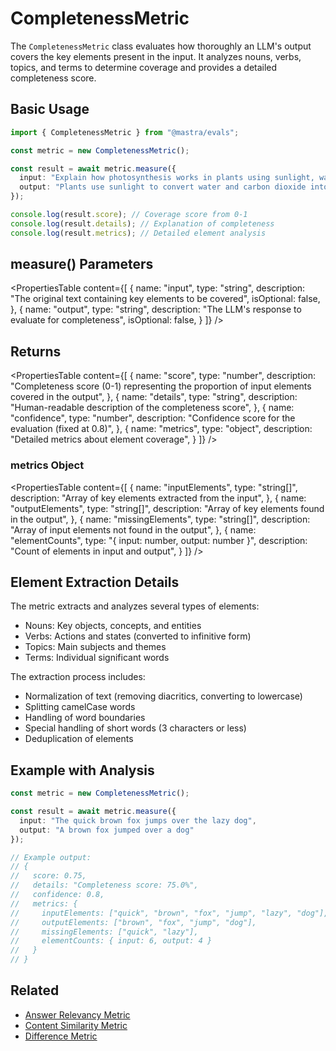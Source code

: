 # CompletenessMetric

The `CompletenessMetric` class evaluates how thoroughly an LLM's output covers the key elements present in the input. It analyzes nouns, verbs, topics, and terms to determine coverage and provides a detailed completeness score.

## Basic Usage

```typescript
import { CompletenessMetric } from "@mastra/evals";

const metric = new CompletenessMetric();

const result = await metric.measure({
  input: "Explain how photosynthesis works in plants using sunlight, water, and carbon dioxide.",
  output: "Plants use sunlight to convert water and carbon dioxide into glucose through photosynthesis."
});

console.log(result.score); // Coverage score from 0-1
console.log(result.details); // Explanation of completeness
console.log(result.metrics); // Detailed element analysis
```

## measure() Parameters

<PropertiesTable
  content={[
    {
      name: "input",
      type: "string",
      description: "The original text containing key elements to be covered",
      isOptional: false,
    },
    {
      name: "output",
      type: "string",
      description: "The LLM's response to evaluate for completeness",
      isOptional: false,
    }
  ]}
/>

## Returns

<PropertiesTable
  content={[
    {
      name: "score",
      type: "number",
      description: "Completeness score (0-1) representing the proportion of input elements covered in the output",
    },
    {
      name: "details",
      type: "string",
      description: "Human-readable description of the completeness score",
    },
    {
      name: "confidence",
      type: "number",
      description: "Confidence score for the evaluation (fixed at 0.8)",
    },
    {
      name: "metrics",
      type: "object",
      description: "Detailed metrics about element coverage",
    }
  ]}
/>

### metrics Object

<PropertiesTable
  content={[
    {
      name: "inputElements",
      type: "string[]",
      description: "Array of key elements extracted from the input",
    },
    {
      name: "outputElements",
      type: "string[]",
      description: "Array of key elements found in the output",
    },
    {
      name: "missingElements",
      type: "string[]",
      description: "Array of input elements not found in the output",
    },
    {
      name: "elementCounts",
      type: "{ input: number, output: number }",
      description: "Count of elements in input and output",
    }
  ]}
/>

## Element Extraction Details

The metric extracts and analyzes several types of elements:
- Nouns: Key objects, concepts, and entities
- Verbs: Actions and states (converted to infinitive form)
- Topics: Main subjects and themes
- Terms: Individual significant words

The extraction process includes:
- Normalization of text (removing diacritics, converting to lowercase)
- Splitting camelCase words
- Handling of word boundaries
- Special handling of short words (3 characters or less)
- Deduplication of elements

## Example with Analysis

```typescript
const metric = new CompletenessMetric();

const result = await metric.measure({
  input: "The quick brown fox jumps over the lazy dog",
  output: "A brown fox jumped over a dog"
});

// Example output:
// {
//   score: 0.75,
//   details: "Completeness score: 75.0%",
//   confidence: 0.8,
//   metrics: {
//     inputElements: ["quick", "brown", "fox", "jump", "lazy", "dog"],
//     outputElements: ["brown", "fox", "jump", "dog"],
//     missingElements: ["quick", "lazy"],
//     elementCounts: { input: 6, output: 4 }
//   }
// }
```

## Related

- [Answer Relevancy Metric](./answer-relevancy)
- [Content Similarity Metric](./content-similarity)
- [Difference Metric](./difference) 